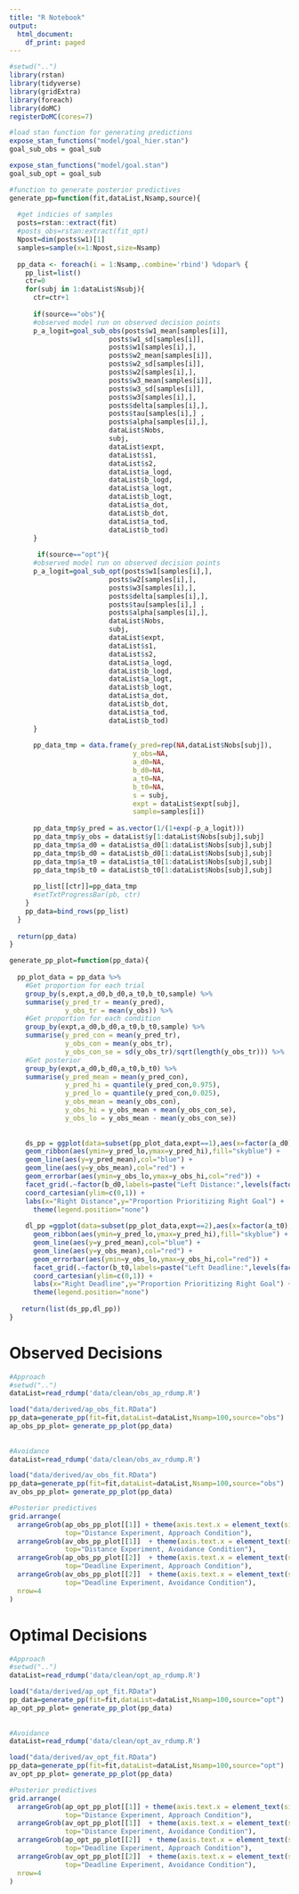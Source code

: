 ```yaml
---
title: "R Notebook"
output:
  html_document:
    df_print: paged
---
```



```r
#setwd("..")
library(rstan)
library(tidyverse)
library(gridExtra)
library(foreach)
library(doMC)
registerDoMC(cores=7)

#load stan function for generating predictions
expose_stan_functions("model/goal_hier.stan")
goal_sub_obs = goal_sub

expose_stan_functions("model/goal.stan")
goal_sub_opt = goal_sub

#function to generate posterior predictives
generate_pp=function(fit,dataList,Nsamp,source){
  
  #get indicies of samples
  posts=rstan::extract(fit)
  #posts_obs=rstan:extract(fit_opt)
  Npost=dim(posts$w1)[1]
  samples=sample(x=1:Npost,size=Nsamp)
  
  pp_data <- foreach(i = 1:Nsamp,.combine='rbind') %dopar% {
    pp_list=list()
    ctr=0
    for(subj in 1:dataList$Nsubj){
      ctr=ctr+1
      
      if(source=="obs"){
      #observed model run on observed decision points
      p_a_logit=goal_sub_obs(posts$w1_mean[samples[i]],
                         posts$w1_sd[samples[i]],
                         posts$w1[samples[i],], 
                         posts$w2_mean[samples[i]],
                         posts$w2_sd[samples[i]],
                         posts$w2[samples[i],], 
                         posts$w3_mean[samples[i]],
                         posts$w3_sd[samples[i]],
                         posts$w3[samples[i],], 
                         posts$delta[samples[i],],
                         posts$tau[samples[i],] , 
                         posts$alpha[samples[i],],
                         dataList$Nobs,
                         subj,
                         dataList$expt,
                         dataList$s1,
                         dataList$s2,
                         dataList$a_logd,
                         dataList$b_logd,
                         dataList$a_logt,
                         dataList$b_logt,
                         dataList$a_dot,
                         dataList$b_dot,
                         dataList$a_tod,
                         dataList$b_tod)
      }
      
       if(source=="opt"){
      #observed model run on observed decision points
      p_a_logit=goal_sub_opt(posts$w1[samples[i],], 
                         posts$w2[samples[i],], 
                         posts$w3[samples[i],], 
                         posts$delta[samples[i],],
                         posts$tau[samples[i],] , 
                         posts$alpha[samples[i],],
                         dataList$Nobs,
                         subj,
                         dataList$expt,
                         dataList$s1,
                         dataList$s2,
                         dataList$a_logd,
                         dataList$b_logd,
                         dataList$a_logt,
                         dataList$b_logt,
                         dataList$a_dot,
                         dataList$b_dot,
                         dataList$a_tod,
                         dataList$b_tod)
      }
      
      pp_data_tmp = data.frame(y_pred=rep(NA,dataList$Nobs[subj]),
                               y_obs=NA,
                               a_d0=NA,
                               b_d0=NA,
                               a_t0=NA,
                               b_t0=NA,
                               s = subj,
                               expt = dataList$expt[subj],
                               sample=samples[i])
      
      pp_data_tmp$y_pred = as.vector(1/(1+exp(-p_a_logit)))
      pp_data_tmp$y_obs = dataList$y[1:dataList$Nobs[subj],subj]
      pp_data_tmp$a_d0 = dataList$a_d0[1:dataList$Nobs[subj],subj]
      pp_data_tmp$b_d0 = dataList$b_d0[1:dataList$Nobs[subj],subj]
      pp_data_tmp$a_t0 = dataList$a_t0[1:dataList$Nobs[subj],subj]
      pp_data_tmp$b_t0 = dataList$b_t0[1:dataList$Nobs[subj],subj]
      
      pp_list[[ctr]]=pp_data_tmp
      #setTxtProgressBar(pb, ctr)
    }
    pp_data=bind_rows(pp_list)
  }
  
  return(pp_data)
}

generate_pp_plot=function(pp_data){
  
  pp_plot_data = pp_data %>%
    #Get proportion for each trial
    group_by(s,expt,a_d0,b_d0,a_t0,b_t0,sample) %>%
    summarise(y_pred_tr = mean(y_pred),
              y_obs_tr = mean(y_obs)) %>%
    #Get proportion for each condition
    group_by(expt,a_d0,b_d0,a_t0,b_t0,sample) %>%
    summarise(y_pred_con = mean(y_pred_tr),
              y_obs_con = mean(y_obs_tr),
              y_obs_con_se = sd(y_obs_tr)/sqrt(length(y_obs_tr))) %>% 
    #Get posterior
    group_by(expt,a_d0,b_d0,a_t0,b_t0) %>%
    summarise(y_pred_mean = mean(y_pred_con),
              y_pred_hi = quantile(y_pred_con,0.975),
              y_pred_lo = quantile(y_pred_con,0.025),
              y_obs_mean = mean(y_obs_con),
              y_obs_hi = y_obs_mean + mean(y_obs_con_se),
              y_obs_lo = y_obs_mean - mean(y_obs_con_se))
  
   
    ds_pp = ggplot(data=subset(pp_plot_data,expt==1),aes(x=factor(a_d0),group=1)) +
    geom_ribbon(aes(ymin=y_pred_lo,ymax=y_pred_hi),fill="skyblue") +
    geom_line(aes(y=y_pred_mean),col="blue") +
    geom_line(aes(y=y_obs_mean),col="red") +
    geom_errorbar(aes(ymin=y_obs_lo,ymax=y_obs_hi,col="red")) +
    facet_grid(.~factor(b_d0,labels=paste("Left Distance:",levels(factor(b_d0))))) + 
    coord_cartesian(ylim=c(0,1)) +
    labs(x="Right Distance",y="Proportion Prioritizing Right Goal") +
      theme(legend.position="none")
    
    dl_pp =ggplot(data=subset(pp_plot_data,expt==2),aes(x=factor(a_t0),group=1)) +
      geom_ribbon(aes(ymin=y_pred_lo,ymax=y_pred_hi),fill="skyblue") +
      geom_line(aes(y=y_pred_mean),col="blue") +
      geom_line(aes(y=y_obs_mean),col="red") +
      geom_errorbar(aes(ymin=y_obs_lo,ymax=y_obs_hi,col="red")) +
      facet_grid(.~factor(b_t0,labels=paste("Left Deadline:",levels(factor(b_t0))))) + 
      coord_cartesian(ylim=c(0,1)) +
      labs(x="Right Deadline",y="Proportion Prioritizing Right Goal") +
      theme(legend.position="none")
  
   return(list(ds_pp,dl_pp))
}
```


# Observed Decisions

```r
#Approach
#setwd("..")
dataList=read_rdump('data/clean/obs_ap_rdump.R')

load("data/derived/ap_obs_fit.RData")
pp_data=generate_pp(fit=fit,dataList=dataList,Nsamp=100,source="obs")
ap_obs_pp_plot= generate_pp_plot(pp_data)
  
  
#Avoidance
dataList=read_rdump('data/clean/obs_av_rdump.R')

load("data/derived/av_obs_fit.RData")
pp_data=generate_pp(fit=fit,dataList=dataList,Nsamp=100,source="obs")
av_obs_pp_plot= generate_pp_plot(pp_data)

#Posterior predictives
grid.arrange(
  arrangeGrob(ap_obs_pp_plot[[1]] + theme(axis.text.x = element_text(size=6)) ,
              top="Distance Experiment, Approach Condition"),
  arrangeGrob(av_obs_pp_plot[[1]]  + theme(axis.text.x = element_text(size=6)) ,
              top="Distance Experiment, Avoidance Condition"),
  arrangeGrob(ap_obs_pp_plot[[2]]  + theme(axis.text.x = element_text(size=6)) ,
              top="Deadline Experiment, Approach Condition"),
  arrangeGrob(av_obs_pp_plot[[2]]  + theme(axis.text.x = element_text(size=6)) ,
              top="Deadline Experiment, Avoidance Condition"),
  nrow=4
)
```

# Optimal Decisions

```r

#Approach
#setwd("..")
dataList=read_rdump('data/clean/opt_ap_rdump.R')

load("data/derived/ap_opt_fit.RData")
pp_data=generate_pp(fit=fit,dataList=dataList,Nsamp=100,source="opt")
ap_opt_pp_plot= generate_pp_plot(pp_data)
  
  
#Avoidance
dataList=read_rdump('data/clean/opt_av_rdump.R')

load("data/derived/av_opt_fit.RData")
pp_data=generate_pp(fit=fit,dataList=dataList,Nsamp=100,source="opt")
av_opt_pp_plot= generate_pp_plot(pp_data)

#Posterior predictives
grid.arrange(
  arrangeGrob(ap_opt_pp_plot[[1]] + theme(axis.text.x = element_text(size=6)) ,
              top="Distance Experiment, Approach Condition"),
  arrangeGrob(av_opt_pp_plot[[1]]  + theme(axis.text.x = element_text(size=6)) ,
              top="Distance Experiment, Avoidance Condition"),
  arrangeGrob(ap_opt_pp_plot[[2]]  + theme(axis.text.x = element_text(size=6)) ,
              top="Deadline Experiment, Approach Condition"),
  arrangeGrob(av_opt_pp_plot[[2]]  + theme(axis.text.x = element_text(size=6)) ,
              top="Deadline Experiment, Avoidance Condition"),
  nrow=4
)
```

